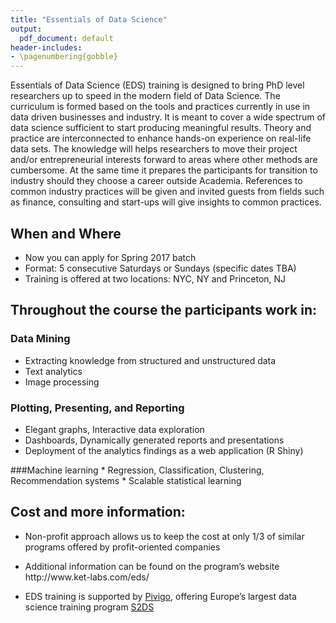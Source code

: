 ```yaml
---
title: "Essentials of Data Science"
output:
  pdf_document: default
header-includes:
- \pagenumbering{gobble}   
---
```


Essentials of Data Science (EDS) training is designed to bring PhD level researchers up to speed in the modern field of Data Science. The curriculum is formed based on the tools and practices currently in use in data driven businesses and industry. It is meant to cover a wide spectrum of data science sufficient to start producing meaningful results. Theory and practice are interconnected to enhance hands-on experience on real-life data sets. The knowledge will helps researchers to move their project and/or entrepreneurial interests forward to areas where other methods are cumbersome. At the same time it prepares the participants for transition to industry should they choose a career outside Academia. References to common industry practices will be given and invited guests from fields such as finance, consulting and start-ups will give insights to common practices.

## When and Where

* Now you can apply for Spring 2017 batch
* Format: 5 consecutive Saturdays or Sundays (specific dates TBA)
* Training is offered at two locations: NYC, NY and Princeton, NJ

## Throughout the course the participants work in:

### Data Mining
* Extracting knowledge from structured and unstructured data
* Text analytics
* Image processing

### Plotting, Presenting, and Reporting
* Elegant graphs, Interactive data exploration
* Dashboards, Dynamically generated reports and presentations
* Deployment of the analytics findings as a web application (R Shiny)

###Machine learning
* Regression, Classification, Clustering, Recommendation systems
* Scalable statistical learning

## Cost and more information: 

* Non-profit approach allows us to keep the cost at only 1/3 of similar programs offered by profit-oriented companies

* Additional information can be found on the program's website http://www.ket-labs.com/eds/

* EDS training is supported by [Pivigo](https://www.pivigo.com/), offering Europe’s largest data science training program [S2DS](http://www.s2ds.org/) 


